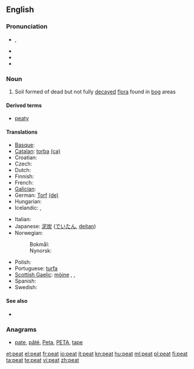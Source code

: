 ==English==

===Pronunciation===
* {{IPA|/piːt/}}, {{SAMPA|/pi:t/}}
* {{audio|en-us-peat.ogg|Audio (US)}}
* {{rhymes|iːt}}
* {{homophones|Pete}}

===Noun===
{{en-noun|s|-}}

# Soil formed of dead but not fully [[decay|decayed]] [[flora]] found in [[bog]] areas

====Derived terms====
* [[peaty]]

====Translations====
{{trans-top|soil}}
* [[Basque]]: {{t|eu|zohikatz|xs=Basque}}
* [[Catalan]]: [[torba]] {{f}} [[:ca:torba|(ca)]]
* Croatian: {{t-|hr|treset|m}}
* Czech: {{t-|cs|rašelina|f}}
* Dutch: {{t+|nl|turf}}
* Finnish: {{t+|fi|turve}}
* French: {{t+|fr|tourbe|f}}
* [[Galician]]: {{t-|gl|turba|f|xs=Galician}}
* German: [[Torf]] {{m}} [[:de:Torf|(de)]]
* Hungarian: {{t+|hu|tőzeg}}
* Icelandic: {{t-|is|torf|n}}, {{t-|is|mór|m}}
{{trans-mid}}
* Italian: {{t+|it|torba|f}}
* Japanese: [[泥炭]] ([[でいたん]], [[deitan]])
* Norwegian:
*: Bokmål: {{t-|no|torv|m|f}}
*: Nynorsk: {{t-|no|torv|f|n}}
* Polish: {{t+|pl|torf|m}}
* Portuguese: [[:pt:turfa|turfa]] {{f}}
* [[Scottish Gaelic]]: [[mòine]] {{f}},  {{qualifier|single piece}} {{t-|gd|fàd|m|xs=Scottish Gaelic}},  {{qualifier|single piece}} {{t-|gd|fòid|f|xs=Scottish Gaelic}}
* Spanish: {{t-|es|turba|f}}
* Swedish: {{t-|sv|torv}}
{{trans-bottom}}

====See also====
*{{pedia}}
===Anagrams===
* {{alphagram|aept}} [[pate#English|pate]], [[pâté#English|pâté]], [[Peta#English|Peta]], [[PETA#English|PETA]], [[tape#English|tape]]

[[et:peat]]
[[el:peat]]
[[fr:peat]]
[[io:peat]]
[[it:peat]]
[[kn:peat]]
[[hu:peat]]
[[ml:peat]]
[[pl:peat]]
[[fi:peat]]
[[ta:peat]]
[[te:peat]]
[[vi:peat]]
[[zh:peat]]